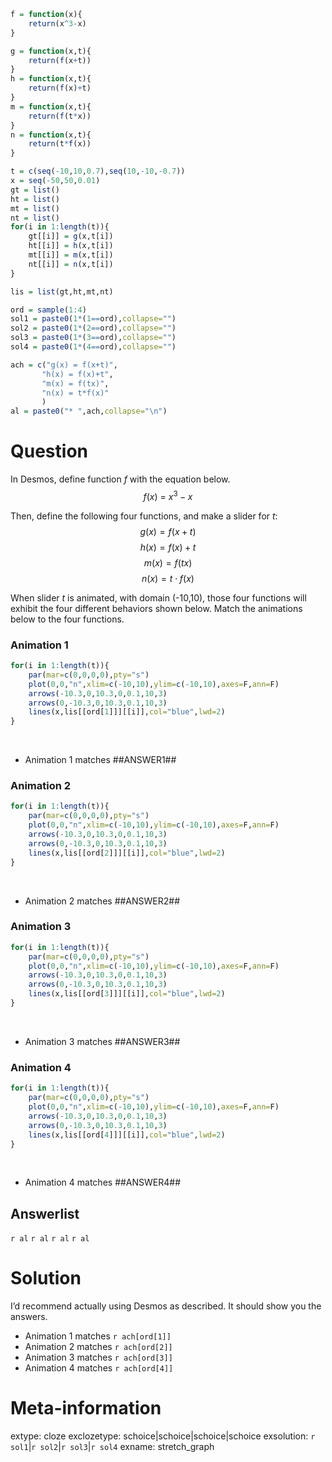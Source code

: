```r

f = function(x){
    return(x^3-x)
}

g = function(x,t){
    return(f(x+t))
}
h = function(x,t){
    return(f(x)+t)
}
m = function(x,t){
    return(f(t*x))
}
n = function(x,t){
    return(t*f(x))
}

t = c(seq(-10,10,0.7),seq(10,-10,-0.7))
x = seq(-50,50,0.01)
gt = list()
ht = list()
mt = list()
nt = list()
for(i in 1:length(t)){
    gt[[i]] = g(x,t[i])
    ht[[i]] = h(x,t[i])
    mt[[i]] = m(x,t[i])
    nt[[i]] = n(x,t[i])
}

lis = list(gt,ht,mt,nt)

ord = sample(1:4)
sol1 = paste0(1*(1==ord),collapse="")
sol2 = paste0(1*(2==ord),collapse="")
sol3 = paste0(1*(3==ord),collapse="")
sol4 = paste0(1*(4==ord),collapse="")

ach = c("g(x) = f(x+t)",
       "h(x) = f(x)+t",
       "m(x) = f(tx)",
       "n(x) = t*f(x)"
       )
al = paste0("* ",ach,collapse="\n")

```

Question
========

In Desmos, define function $f$ with the equation below.
$$f(x)~=~x^3-x$$

Then, define the following four functions, and make a slider for $t$:
$$g(x)=f(x+t)$$
$$h(x)=f(x)+t$$
$$m(x)=f(tx)$$
$$n(x)=t\cdot f(x)$$

When slider $t$ is animated, with domain (-10,10), those four functions will exhibit the four different behaviors shown below. Match the animations below to the four functions.

### Animation 1

```r
for(i in 1:length(t)){
    par(mar=c(0,0,0,0),pty="s")
    plot(0,0,"n",xlim=c(-10,10),ylim=c(-10,10),axes=F,ann=F)
    arrows(-10.3,0,10.3,0,0.1,10,3)
    arrows(0,-10.3,0,10.3,0.1,10,3)
    lines(x,lis[[ord[1]]][[i]],col="blue",lwd=2)
}
```
\

* Animation 1 matches ##ANSWER1##

### Animation 2

```r
for(i in 1:length(t)){
    par(mar=c(0,0,0,0),pty="s")
    plot(0,0,"n",xlim=c(-10,10),ylim=c(-10,10),axes=F,ann=F)
    arrows(-10.3,0,10.3,0,0.1,10,3)
    arrows(0,-10.3,0,10.3,0.1,10,3)
    lines(x,lis[[ord[2]]][[i]],col="blue",lwd=2)
}
```
\

* Animation 2 matches ##ANSWER2##

### Animation 3

```r
for(i in 1:length(t)){
    par(mar=c(0,0,0,0),pty="s")
    plot(0,0,"n",xlim=c(-10,10),ylim=c(-10,10),axes=F,ann=F)
    arrows(-10.3,0,10.3,0,0.1,10,3)
    arrows(0,-10.3,0,10.3,0.1,10,3)
    lines(x,lis[[ord[3]]][[i]],col="blue",lwd=2)
}
```
\

* Animation 3 matches ##ANSWER3##


### Animation 4

```r
for(i in 1:length(t)){
    par(mar=c(0,0,0,0),pty="s")
    plot(0,0,"n",xlim=c(-10,10),ylim=c(-10,10),axes=F,ann=F)
    arrows(-10.3,0,10.3,0,0.1,10,3)
    arrows(0,-10.3,0,10.3,0.1,10,3)
    lines(x,lis[[ord[4]]][[i]],col="blue",lwd=2)
}
```
\

* Animation 4 matches ##ANSWER4##



Answerlist
--------

`r al`
`r al`
`r al`
`r al`


Solution
========

I'd recommend actually using Desmos as described. It should show you the answers.

* Animation 1 matches `r ach[ord[1]]`
* Animation 2 matches `r ach[ord[2]]`
* Animation 3 matches `r ach[ord[3]]`
* Animation 4 matches `r ach[ord[4]]`


Meta-information
============
extype: cloze
exclozetype: schoice|schoice|schoice|schoice
exsolution: `r sol1`|`r sol2`|`r sol3`|`r sol4`
exname: stretch_graph